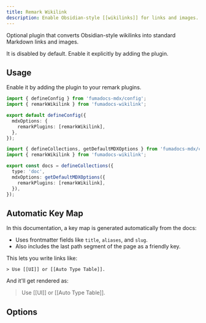 ```yaml
---
title: Remark Wikilink
description: Enable Obsidian-style [[wikilinks]] for links and images.
---
```


Optional plugin that converts Obsidian-style wikilinks into standard Markdown links and images.

It is disabled by default. Enable it explicitly by adding the plugin.

## Usage

Enable it by adding the plugin to your remark plugins.

```ts title="Fumadocs MDX" tab="Global Config"
import { defineConfig } from 'fumadocs-mdx/config';
import { remarkWikilink } from 'fumadocs-wikilink';

export default defineConfig({
  mdxOptions: {
    remarkPlugins: [remarkWikilink],
  },
});
```

```ts title="Fumadocs MDX" tab="Collection Config"
import { defineCollections, getDefaultMDXOptions } from 'fumadocs-mdx/config';
import { remarkWikilink } from 'fumadocs-wikilink';

export const docs = defineCollections({
  type: 'doc',
  mdxOptions: getDefaultMDXOptions({
    remarkPlugins: [remarkWikilink],
  }),
});
```

## Automatic Key Map

In this documentation, a key map is generated automatically from the docs:

- Uses frontmatter fields like `title`, `aliases`, and `slug`.
- Also includes the last path segment of the page as a friendly key.

This lets you write links like:

```mdx
> Use [[UI]] or [[Auto Type Table]].
```

And it'll get rendered as:

> Use [[UI]] or [[Auto Type Table]].

## Options

<AutoTypeTable
  path="./content/docs/headless/props.ts"
  name="RemarkWikilinkOptions"
/>
